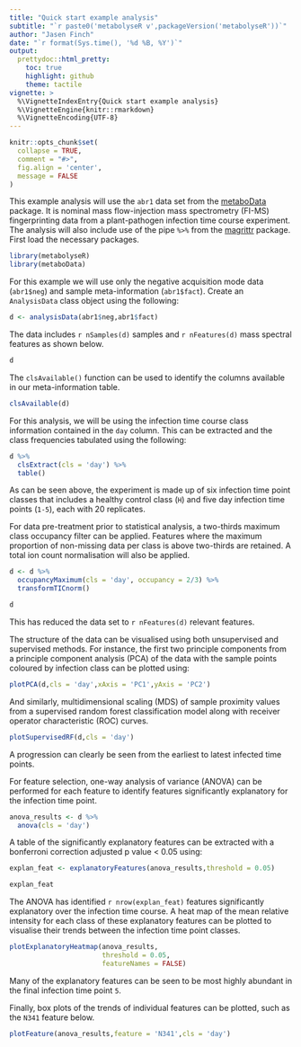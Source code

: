 ```yaml
---
title: "Quick start example analysis"
subtitle: "`r paste0('metabolyseR v',packageVersion('metabolyseR'))`"
author: "Jasen Finch"
date: "`r format(Sys.time(), '%d %B, %Y')`"
output: 
  prettydoc::html_pretty:
    toc: true
    highlight: github
    theme: tactile
vignette: >
  %\VignetteIndexEntry{Quick start example analysis}
  %\VignetteEngine{knitr::rmarkdown}
  %\VignetteEncoding{UTF-8}
---
```


```r
knitr::opts_chunk$set(
  collapse = TRUE,
  comment = "#>",
  fig.align = 'center',
  message = FALSE
)
```

This example analysis will use the `abr1` data set from the [metaboData](https://aberhrml.github.io/metaboData/) package. 
It is nominal mass flow-injection mass spectrometry (FI-MS) fingerprinting data from a plant-pathogen infection time course experiment.
The analysis will also include use of the pipe `%>%` from the [magrittr](https://magrittr.tidyverse.org/) package.
First load the necessary packages.

```r
library(metabolyseR)
library(metaboData)
```

For this example we will use only the negative acquisition mode data (`abr1$neg`) and sample meta-information (`abr1$fact`).
Create an `AnalysisData` class object using the following:

```r
d <- analysisData(abr1$neg,abr1$fact)
```

The data includes `r nSamples(d)` samples and `r nFeatures(d)` mass spectral features as shown below.

```r
d
```

The `clsAvailable()` function can be used to identify the columns available in our meta-information table. 

```r
clsAvailable(d)
```

For this analysis, we will be using the infection time course class information contained in the `day` column.
This can be extracted and the class frequencies tabulated using the following:

```r
d %>%
  clsExtract(cls = 'day') %>%
  table()
```

As can be seen above, the experiment is made up of six infection time point classes that includes a healthy control class (`H`) and five day infection time points (`1-5`), each with 20 replicates. 

For data pre-treatment prior to statistical analysis, a two-thirds maximum class occupancy filter can be applied.
Features where the maximum proportion of non-missing data per class is above two-thirds are retained.
A total ion count normalisation will also be applied.

```r
d <- d %>%
  occupancyMaximum(cls = 'day', occupancy = 2/3) %>%
  transformTICnorm()
```

```r
d
```

This has reduced the data set to `r nFeatures(d)` relevant features.

The structure of the data can be visualised using both unsupervised and supervised methods. For instance, the first two principle components from a principle component analysis (PCA) of the data with the sample points coloured by infection class can be plotted using: 

```r
plotPCA(d,cls = 'day',xAxis = 'PC1',yAxis = 'PC2')
```

And similarly, multidimensional scaling (MDS) of sample proximity values from a supervised random forest classification model along with receiver operator characteristic (ROC) curves.

```r
plotSupervisedRF(d,cls = 'day')
```

A progression can clearly be seen from the earliest to latest infected time points.

For feature selection, one-way analysis of variance (ANOVA) can be performed for each feature to identify features significantly explanatory for the infection time point.

```r
anova_results <- d %>%
  anova(cls = 'day')
```

A table of the significantly explanatory features can be extracted with a bonferroni correction adjusted p value < 0.05 using:

```r
explan_feat <- explanatoryFeatures(anova_results,threshold = 0.05)
```

```r
explan_feat
```

The ANOVA has identified `r nrow(explan_feat)` features significantly explanatory over the infection time course.
A heat map of the mean relative intensity for each class of these explanatory features can be plotted to visualise their trends between the infection time point classes.

```r
plotExplanatoryHeatmap(anova_results,
                       threshold = 0.05,
                       featureNames = FALSE)
```

Many of the explanatory features can be seen to be most highly abundant in the final infection time point `5`.

Finally, box plots of the trends of individual features can be plotted, such as the `N341` feature below.

```r
plotFeature(anova_results,feature = 'N341',cls = 'day')
```
